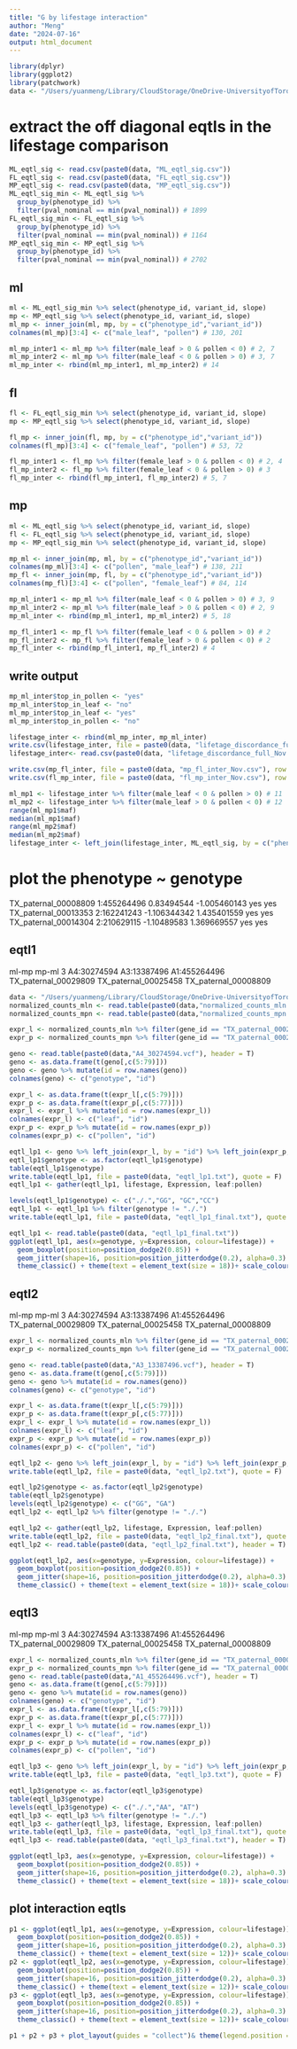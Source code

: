 ```yaml
---
title: "G by lifestage interaction"
author: "Meng"
date: "2024-07-16"
output: html_document
---
```


```r
library(dplyr)
library(ggplot2)
library(patchwork)
data <- "/Users/yuanmeng/Library/CloudStorage/OneDrive-UniversityofToronto/Manuscripts/rumex_eqtl/eqtl/"
```


# extract the off diagonal eqtls in the lifestage comparison
```r
ML_eqtl_sig <- read.csv(paste0(data, "ML_eqtl_sig.csv"))
FL_eqtl_sig <- read.csv(paste0(data, "FL_eqtl_sig.csv"))
MP_eqtl_sig <- read.csv(paste0(data, "MP_eqtl_sig.csv"))
ML_eqtl_sig_min <- ML_eqtl_sig %>%
  group_by(phenotype_id) %>% 
  filter(pval_nominal == min(pval_nominal)) # 1899
FL_eqtl_sig_min <- FL_eqtl_sig %>%
  group_by(phenotype_id) %>% 
  filter(pval_nominal == min(pval_nominal)) # 1164
MP_eqtl_sig_min <- MP_eqtl_sig %>%
  group_by(phenotype_id) %>% 
  filter(pval_nominal == min(pval_nominal)) # 2702
```

## ml
```r
ml <- ML_eqtl_sig_min %>% select(phenotype_id, variant_id, slope)
mp <- MP_eqtl_sig %>% select(phenotype_id, variant_id, slope)
ml_mp <- inner_join(ml, mp, by = c("phenotype_id","variant_id"))
colnames(ml_mp)[3:4] <- c("male_leaf", "pollen") # 130, 201

ml_mp_inter1 <- ml_mp %>% filter(male_leaf > 0 & pollen < 0) # 2, 7
ml_mp_inter2 <- ml_mp %>% filter(male_leaf < 0 & pollen > 0) # 3, 7
ml_mp_inter <- rbind(ml_mp_inter1, ml_mp_inter2) # 14
```

## fl
```r
fl <- FL_eqtl_sig_min %>% select(phenotype_id, variant_id, slope)
mp <- MP_eqtl_sig %>% select(phenotype_id, variant_id, slope)

fl_mp <- inner_join(fl, mp, by = c("phenotype_id","variant_id"))
colnames(fl_mp)[3:4] <- c("female_leaf", "pollen") # 53, 72

fl_mp_inter1 <- fl_mp %>% filter(female_leaf > 0 & pollen < 0) # 2, 4
fl_mp_inter2 <- fl_mp %>% filter(female_leaf < 0 & pollen > 0) # 3
fl_mp_inter <- rbind(fl_mp_inter1, fl_mp_inter2) # 5, 7
```

## mp
```r
ml <- ML_eqtl_sig %>% select(phenotype_id, variant_id, slope)
fl <- FL_eqtl_sig %>% select(phenotype_id, variant_id, slope)
mp <- MP_eqtl_sig_min %>% select(phenotype_id, variant_id, slope)

mp_ml <- inner_join(mp, ml, by = c("phenotype_id","variant_id"))
colnames(mp_ml)[3:4] <- c("pollen", "male_leaf") # 138, 211
mp_fl <- inner_join(mp, fl, by = c("phenotype_id","variant_id"))
colnames(mp_fl)[3:4] <- c("pollen", "female_leaf") # 84, 114

mp_ml_inter1 <- mp_ml %>% filter(male_leaf < 0 & pollen > 0) # 3, 9
mp_ml_inter2 <- mp_ml %>% filter(male_leaf > 0 & pollen < 0) # 2, 9
mp_ml_inter <- rbind(mp_ml_inter1, mp_ml_inter2) # 5, 18

mp_fl_inter1 <- mp_fl %>% filter(female_leaf < 0 & pollen > 0) # 2
mp_fl_inter2 <- mp_fl %>% filter(female_leaf > 0 & pollen < 0) # 2
mp_fl_inter <- rbind(mp_fl_inter1, mp_fl_inter2) # 4
```

## write output
```r
mp_ml_inter$top_in_pollen <- "yes"
mp_ml_inter$top_in_leaf <- "no"
ml_mp_inter$top_in_leaf <- "yes"
ml_mp_inter$top_in_pollen <- "no"

lifestage_inter <- rbind(ml_mp_inter, mp_ml_inter)
write.csv(lifestage_inter, file = paste0(data, "lifetage_discordance_full_Nov.csv"), row.names = F, quote = F)
lifestage_inter<- read.csv(paste0(data, "lifetage_discordance_full_Nov.csv"))

write.csv(mp_fl_inter, file = paste0(data, "mp_fl_inter_Nov.csv"), row.names = F, quote = F) # 4, 10
write.csv(fl_mp_inter, file = paste0(data, "fl_mp_inter_Nov.csv"), row.names = F, quote = F) # 5, 7
```

```r
ml_mp1 <- lifestage_inter %>% filter(male_leaf < 0 & pollen > 0) # 11
ml_mp2 <- lifestage_inter %>% filter(male_leaf > 0 & pollen < 0) # 12
range(ml_mp1$maf)
median(ml_mp1$maf)
range(ml_mp2$maf)
median(ml_mp2$maf)
lifestage_inter <- left_join(lifestage_inter, ML_eqtl_sig, by = c("phenotype_id", "variant_id"))
```



# plot the phenotype ~ genotype
TX_paternal_00008809	1:455264496	0.83494544	-1.005460143	yes	yes
TX_paternal_00013353	2:162241243	-1.106344342	1.435401559	yes	yes
TX_paternal_00014304	2:210629115	-1.10489583	1.369669557	yes	yes


## eqtl1
ml-mp mp-ml	3	A4:30274594 A3:13387496 A1:455264496
TX_paternal_00029809 TX_paternal_00025458 TX_paternal_00008809
```r
data <- "/Users/yuanmeng/Library/CloudStorage/OneDrive-UniversityofToronto/Manuscripts/rumex_eqtl/"
normalized_counts_mln <- read.table(paste0(data,"normalized_counts_mln.bed"), header = T)
normalized_counts_mpn <- read.table(paste0(data,"normalized_counts_mpn.bed"), header = T)

expr_l <- normalized_counts_mln %>% filter(gene_id == "TX_paternal_00029809")
expr_p <- normalized_counts_mpn %>% filter(gene_id == "TX_paternal_00029809")

geno <- read.table(paste0(data,"A4_30274594.vcf"), header = T)
geno <- as.data.frame(t(geno[,c(5:79)]))
geno <- geno %>% mutate(id = row.names(geno))
colnames(geno) <- c("genotype", "id")

expr_l <- as.data.frame(t(expr_l[,c(5:79)]))
expr_p <- as.data.frame(t(expr_p[,c(5:77)]))
expr_l <- expr_l %>% mutate(id = row.names(expr_l))
colnames(expr_l) <- c("leaf", "id")
expr_p <- expr_p %>% mutate(id = row.names(expr_p))
colnames(expr_p) <- c("pollen", "id")

eqtl_lp1 <- geno %>% left_join(expr_l, by = "id") %>% left_join(expr_p, by = "id")
eqtl_lp1$genotype <- as.factor(eqtl_lp1$genotype)
table(eqtl_lp1$genotype)
write.table(eqtl_lp1, file = paste0(data, "eqtl_lp1.txt"), quote = F)
eqtl_lp1 <- gather(eqtl_lp1, lifestage, Expression, leaf:pollen)

levels(eqtl_lp1$genotype) <- c("./.","GG", "GC","CC")
eqtl_lp1 <- eqtl_lp1 %>% filter(genotype != "./.")
write.table(eqtl_lp1, file = paste0(data, "eqtl_lp1_final.txt"), quote = F)

eqtl_lp1 <- read.table(paste0(data, "eqtl_lp1_final.txt"))
ggplot(eqtl_lp1, aes(x=genotype, y=Expression, colour=lifestage)) + 
  geom_boxplot(position=position_dodge2(0.85)) + 
  geom_jitter(shape=16, position=position_jitterdodge(0.2), alpha=0.3) + 
  theme_classic() + theme(text = element_text(size = 18))+ scale_colour_manual(values = c("red", "blue"))+labs(x="Genotype", y="Expression")
```

## eqtl2
ml-mp mp-ml	3	A4:30274594 A3:13387496 A1:455264496
TX_paternal_00029809 TX_paternal_00025458 TX_paternal_00008809
```r
expr_l <- normalized_counts_mln %>% filter(gene_id == "TX_paternal_00025458")
expr_p <- normalized_counts_mpn %>% filter(gene_id == "TX_paternal_00025458")

geno <- read.table(paste0(data,"A3_13387496.vcf"), header = T)
geno <- as.data.frame(t(geno[,c(5:79)]))
geno <- geno %>% mutate(id = row.names(geno))
colnames(geno) <- c("genotype", "id")

expr_l <- as.data.frame(t(expr_l[,c(5:79)]))
expr_p <- as.data.frame(t(expr_p[,c(5:77)]))
expr_l <- expr_l %>% mutate(id = row.names(expr_l))
colnames(expr_l) <- c("leaf", "id")
expr_p <- expr_p %>% mutate(id = row.names(expr_p))
colnames(expr_p) <- c("pollen", "id")

eqtl_lp2 <- geno %>% left_join(expr_l, by = "id") %>% left_join(expr_p, by = "id")
write.table(eqtl_lp2, file = paste0(data, "eqtl_lp2.txt"), quote = F)

eqtl_lp2$genotype <- as.factor(eqtl_lp2$genotype)
table(eqtl_lp2$genotype)
levels(eqtl_lp2$genotype) <- c("GG", "GA")
eqtl_lp2 <- eqtl_lp2 %>% filter(genotype != "./.")

eqtl_lp2 <- gather(eqtl_lp2, lifestage, Expression, leaf:pollen)
write.table(eqtl_lp2, file = paste0(data, "eqtl_lp2_final.txt"), quote = F)
eqtl_lp2 <- read.table(paste0(data, "eqtl_lp2_final.txt"), header = T)

ggplot(eqtl_lp2, aes(x=genotype, y=Expression, colour=lifestage)) + 
  geom_boxplot(position=position_dodge2(0.85)) + 
  geom_jitter(shape=16, position=position_jitterdodge(0.2), alpha=0.3) + 
  theme_classic() + theme(text = element_text(size = 18))+ scale_colour_manual(values = c("red", "blue"))+labs(x="Genotype", y="Expression")
```

## eqtl3
ml-mp mp-ml	3	A4:30274594 A3:13387496 A1:455264496
TX_paternal_00029809 TX_paternal_00025458 TX_paternal_00008809
```r
expr_l <- normalized_counts_mln %>% filter(gene_id == "TX_paternal_00008809")
expr_p <- normalized_counts_mpn %>% filter(gene_id == "TX_paternal_00008809")
geno <- read.table(paste0(data,"A1_455264496.vcf"), header = T)
geno <- as.data.frame(t(geno[,c(5:79)]))
geno <- geno %>% mutate(id = row.names(geno))
colnames(geno) <- c("genotype", "id")
expr_l <- as.data.frame(t(expr_l[,c(5:79)]))
expr_p <- as.data.frame(t(expr_p[,c(5:77)]))
expr_l <- expr_l %>% mutate(id = row.names(expr_l))
colnames(expr_l) <- c("leaf", "id")
expr_p <- expr_p %>% mutate(id = row.names(expr_p))
colnames(expr_p) <- c("pollen", "id")

eqtl_lp3 <- geno %>% left_join(expr_l, by = "id") %>% left_join(expr_p, by = "id")
write.table(eqtl_lp3, file = paste0(data, "eqtl_lp3.txt"), quote = F)

eqtl_lp3$genotype <- as.factor(eqtl_lp3$genotype)
table(eqtl_lp3$genotype)
levels(eqtl_lp3$genotype) <- c("./.","AA", "AT")
eqtl_lp3 <- eqtl_lp3 %>% filter(genotype != "./.")
eqtl_lp3 <- gather(eqtl_lp3, lifestage, Expression, leaf:pollen)
write.table(eqtl_lp3, file = paste0(data, "eqtl_lp3_final.txt"), quote = F)
eqtl_lp3 <- read.table(paste0(data, "eqtl_lp3_final.txt"), header = T)

ggplot(eqtl_lp3, aes(x=genotype, y=Expression, colour=lifestage)) + 
  geom_boxplot(position=position_dodge2(0.85)) + 
  geom_jitter(shape=16, position=position_jitterdodge(0.2), alpha=0.3) + 
  theme_classic() + theme(text = element_text(size = 18))+ scale_colour_manual(values = c("blue", "red"))+labs(x="Genotype", y="Expression")
```


## plot interaction eqtls
```r
p1 <- ggplot(eqtl_lp1, aes(x=genotype, y=Expression, colour=lifestage)) + 
  geom_boxplot(position=position_dodge2(0.85)) + 
  geom_jitter(shape=16, position=position_jitterdodge(0.2), alpha=0.3) + 
  theme_classic() + theme(text = element_text(size = 12))+ scale_colour_manual(values = c("red","blue"))+labs(x="Genotype", y="Expression")
p2 <- ggplot(eqtl_lp2, aes(x=genotype, y=Expression, colour=lifestage)) + 
  geom_boxplot(position=position_dodge2(0.85)) + 
  geom_jitter(shape=16, position=position_jitterdodge(0.2), alpha=0.3) + 
  theme_classic() + theme(text = element_text(size = 12))+ scale_colour_manual(values = c("red","blue"))+labs(x="Genotype", y="Expression")
p3 <- ggplot(eqtl_lp3, aes(x=genotype, y=Expression, colour=lifestage)) + 
  geom_boxplot(position=position_dodge2(0.85)) + 
  geom_jitter(shape=16, position=position_jitterdodge(0.2), alpha=0.3) + 
  theme_classic() + theme(text = element_text(size = 12))+ scale_colour_manual(values = c("red","blue"))+labs(x="Genotype", y="Expression")

p1 + p2 + p3 + plot_layout(guides = "collect")& theme(legend.position = "right")
```
